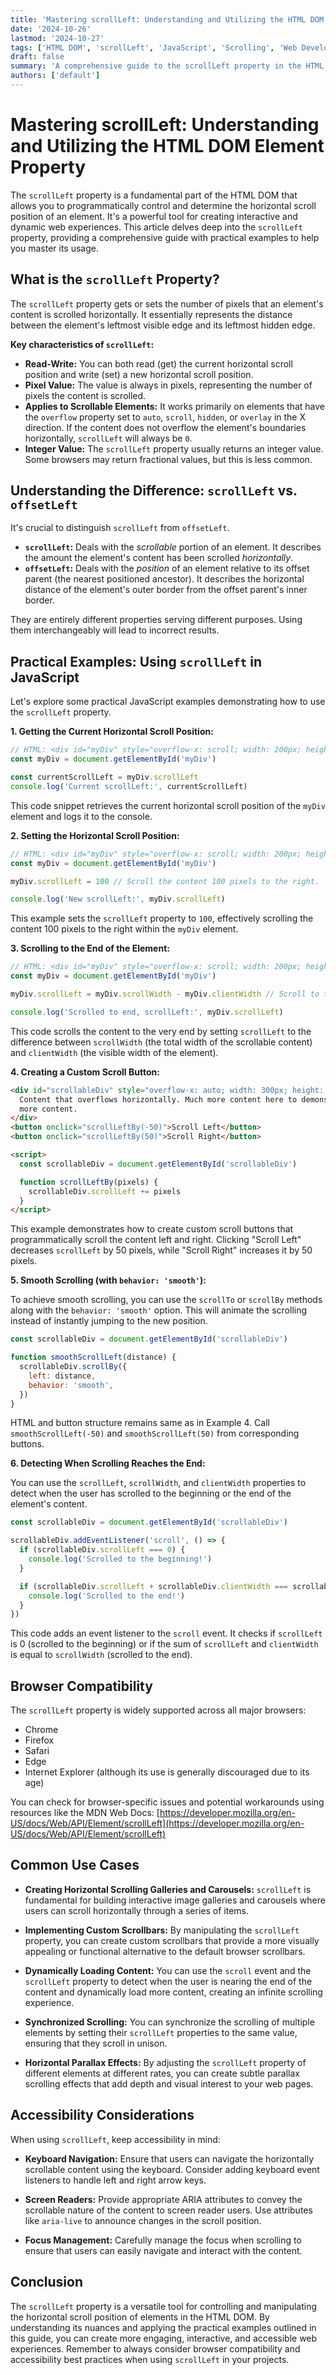 ```yaml
---
title: 'Mastering scrollLeft: Understanding and Utilizing the HTML DOM Element Property'
date: '2024-10-26'
lastmod: '2024-10-27'
tags: ['HTML DOM', 'scrollLeft', 'JavaScript', 'Scrolling', 'Web Development', 'Frontend']
draft: false
summary: 'A comprehensive guide to the scrollLeft property in the HTML DOM, covering its purpose, usage, practical examples, and browser compatibility for advanced web development.'
authors: ['default']
---
```


# Mastering scrollLeft: Understanding and Utilizing the HTML DOM Element Property

The `scrollLeft` property is a fundamental part of the HTML DOM that allows you to programmatically control and determine the horizontal scroll position of an element. It's a powerful tool for creating interactive and dynamic web experiences. This article delves deep into the `scrollLeft` property, providing a comprehensive guide with practical examples to help you master its usage.

## What is the `scrollLeft` Property?

The `scrollLeft` property gets or sets the number of pixels that an element's content is scrolled horizontally. It essentially represents the distance between the element's leftmost visible edge and its leftmost hidden edge.

**Key characteristics of `scrollLeft`:**

- **Read-Write:** You can both read (get) the current horizontal scroll position and write (set) a new horizontal scroll position.
- **Pixel Value:** The value is always in pixels, representing the number of pixels the content is scrolled.
- **Applies to Scrollable Elements:** It works primarily on elements that have the `overflow` property set to `auto`, `scroll`, `hidden`, or `overlay` in the X direction. If the content does not overflow the element's boundaries horizontally, `scrollLeft` will always be `0`.
- **Integer Value:** The `scrollLeft` property usually returns an integer value. Some browsers may return fractional values, but this is less common.

## Understanding the Difference: `scrollLeft` vs. `offsetLeft`

It's crucial to distinguish `scrollLeft` from `offsetLeft`.

- **`scrollLeft`:** Deals with the _scrollable_ portion of an element. It describes the amount the element's content has been scrolled _horizontally_.
- **`offsetLeft`:** Deals with the _position_ of an element relative to its offset parent (the nearest positioned ancestor). It describes the horizontal distance of the element's outer border from the offset parent's inner border.

They are entirely different properties serving different purposes. Using them interchangeably will lead to incorrect results.

## Practical Examples: Using `scrollLeft` in JavaScript

Let's explore some practical JavaScript examples demonstrating how to use the `scrollLeft` property.

**1. Getting the Current Horizontal Scroll Position:**

```javascript
// HTML: <div id="myDiv" style="overflow-x: scroll; width: 200px; height: 100px;">...</div>
const myDiv = document.getElementById('myDiv')

const currentScrollLeft = myDiv.scrollLeft
console.log('Current scrollLeft:', currentScrollLeft)
```

This code snippet retrieves the current horizontal scroll position of the `myDiv` element and logs it to the console.

**2. Setting the Horizontal Scroll Position:**

```javascript
// HTML: <div id="myDiv" style="overflow-x: scroll; width: 200px; height: 100px;">...</div>
const myDiv = document.getElementById('myDiv')

myDiv.scrollLeft = 100 // Scroll the content 100 pixels to the right.

console.log('New scrollLeft:', myDiv.scrollLeft)
```

This example sets the `scrollLeft` property to `100`, effectively scrolling the content 100 pixels to the right within the `myDiv` element.

**3. Scrolling to the End of the Element:**

```javascript
// HTML: <div id="myDiv" style="overflow-x: scroll; width: 200px; height: 100px;">...</div>
const myDiv = document.getElementById('myDiv')

myDiv.scrollLeft = myDiv.scrollWidth - myDiv.clientWidth // Scroll to the very end

console.log('Scrolled to end, scrollLeft:', myDiv.scrollLeft)
```

This code scrolls the content to the very end by setting `scrollLeft` to the difference between `scrollWidth` (the total width of the scrollable content) and `clientWidth` (the visible width of the element).

**4. Creating a Custom Scroll Button:**

```html
<div id="scrollableDiv" style="overflow-x: auto; width: 300px; height: 100px;">
  Content that overflows horizontally. Much more content here to demonstrate scrolling. More and
  more content.
</div>
<button onclick="scrollLeftBy(-50)">Scroll Left</button>
<button onclick="scrollLeftBy(50)">Scroll Right</button>

<script>
  const scrollableDiv = document.getElementById('scrollableDiv')

  function scrollLeftBy(pixels) {
    scrollableDiv.scrollLeft += pixels
  }
</script>
```

This example demonstrates how to create custom scroll buttons that programmatically scroll the content left and right. Clicking "Scroll Left" decreases `scrollLeft` by 50 pixels, while "Scroll Right" increases it by 50 pixels.

**5. Smooth Scrolling (with `behavior: 'smooth'`):**

To achieve smooth scrolling, you can use the `scrollTo` or `scrollBy` methods along with the `behavior: 'smooth'` option. This will animate the scrolling instead of instantly jumping to the new position.

```javascript
const scrollableDiv = document.getElementById('scrollableDiv')

function smoothScrollLeft(distance) {
  scrollableDiv.scrollBy({
    left: distance,
    behavior: 'smooth',
  })
}
```

HTML and button structure remains same as in Example 4. Call `smoothScrollLeft(-50)` and `smoothScrollLeft(50)` from corresponding buttons.

**6. Detecting When Scrolling Reaches the End:**

You can use the `scrollLeft`, `scrollWidth`, and `clientWidth` properties to detect when the user has scrolled to the beginning or the end of the element's content.

```javascript
const scrollableDiv = document.getElementById('scrollableDiv')

scrollableDiv.addEventListener('scroll', () => {
  if (scrollableDiv.scrollLeft === 0) {
    console.log('Scrolled to the beginning!')
  }

  if (scrollableDiv.scrollLeft + scrollableDiv.clientWidth === scrollableDiv.scrollWidth) {
    console.log('Scrolled to the end!')
  }
})
```

This code adds an event listener to the `scroll` event. It checks if `scrollLeft` is 0 (scrolled to the beginning) or if the sum of `scrollLeft` and `clientWidth` is equal to `scrollWidth` (scrolled to the end).

## Browser Compatibility

The `scrollLeft` property is widely supported across all major browsers:

- Chrome
- Firefox
- Safari
- Edge
- Internet Explorer (although its use is generally discouraged due to its age)

You can check for browser-specific issues and potential workarounds using resources like the MDN Web Docs: [https://developer.mozilla.org/en-US/docs/Web/API/Element/scrollLeft](https://developer.mozilla.org/en-US/docs/Web/API/Element/scrollLeft)

## Common Use Cases

- **Creating Horizontal Scrolling Galleries and Carousels:** `scrollLeft` is fundamental for building interactive image galleries and carousels where users can scroll horizontally through a series of items.

- **Implementing Custom Scrollbars:** By manipulating the `scrollLeft` property, you can create custom scrollbars that provide a more visually appealing or functional alternative to the default browser scrollbars.

- **Dynamically Loading Content:** You can use the `scroll` event and the `scrollLeft` property to detect when the user is nearing the end of the content and dynamically load more content, creating an infinite scrolling experience.

- **Synchronized Scrolling:** You can synchronize the scrolling of multiple elements by setting their `scrollLeft` properties to the same value, ensuring that they scroll in unison.

- **Horizontal Parallax Effects:** By adjusting the `scrollLeft` property of different elements at different rates, you can create subtle parallax scrolling effects that add depth and visual interest to your web pages.

## Accessibility Considerations

When using `scrollLeft`, keep accessibility in mind:

- **Keyboard Navigation:** Ensure that users can navigate the horizontally scrollable content using the keyboard. Consider adding keyboard event listeners to handle left and right arrow keys.

- **Screen Readers:** Provide appropriate ARIA attributes to convey the scrollable nature of the content to screen reader users. Use attributes like `aria-live` to announce changes in the scroll position.

- **Focus Management:** Carefully manage the focus when scrolling to ensure that users can easily navigate and interact with the content.

## Conclusion

The `scrollLeft` property is a versatile tool for controlling and manipulating the horizontal scroll position of elements in the HTML DOM. By understanding its nuances and applying the practical examples outlined in this guide, you can create more engaging, interactive, and accessible web experiences. Remember to always consider browser compatibility and accessibility best practices when using `scrollLeft` in your projects.
